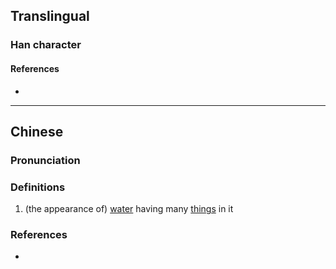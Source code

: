 {{character info/new}}
==Translingual==

===Han character===
{{Han char|rn=85|rad=水|as=06|sn=9|four=31117|canj=ESS|ids=⿰氵巨}}

====References====
* {{Han ref|kx=0622.070|dkj=17346|hdz=31561.070|uh=6D30|ud=27952|bh=CD48|bd=52552}}

----

==Chinese==
{{zh-forms}}

===Pronunciation===
{{zh-pron
|m=jù
|c=geoi6
|cat=
}}

===Definitions===
{{zh-hanzi}}

# (the appearance of) [[water]] having many [[thing]]s in it

===References===
* {{R:yue:mfccd}}